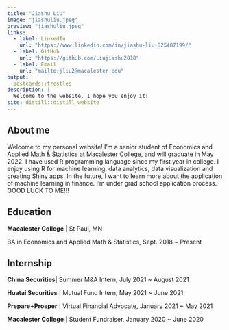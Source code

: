 ```yaml
---
title: "Jiashu Liu"
image: "jiashuliu.jpeg"
preview: "jiashuliu.jpeg"
links:
  - label: LinkedIn
    url: "https://www.linkedin.com/in/jiashu-liu-825487199/"
  - label: GitHub
    url: "https://github.com/Liujiashu2018"
  - label: Email
    url: "mailto:jliu2@macalester.edu"
output:
  postcards::trestles
description: |
  Welcome to the website. I hope you enjoy it!
site: distill::distill_website
---
```



## About me

Welcome to my personal website! I'm a senior student of Economics and Applied Math & Statistics at Macalester College, and will graduate in May 2022. I have used R programming language since my first year in college. I enjoy using R for machine learning, data analytics, data visualization and creating Shiny apps. In the future, I want to learn more about the application of machine learning in finance. I'm under grad school application process. GOOD LUCK TO ME!!!

## Education

**Macalester College** | St Paul, MN

BA in Economics and Applied Math & Statistics, Sept. 2018 ~ Present

## Internship

**China Securities**| Summer M&A Intern, July 2021 ~ August 2021

**Huatai Securities** | Mutual Fund Intern, May 2021 ~ June 2021

**Prepare+Prosper** | Virtual Financial Advocate, January 2021 ~ May 2021

**Macalester College** | Student Fundraiser, January 2020 ~ June 2020



